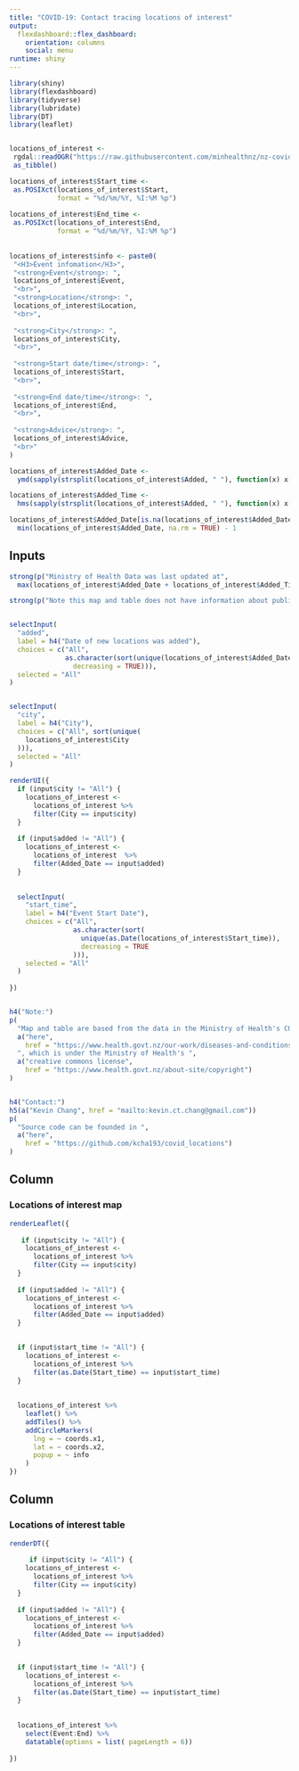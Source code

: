 ```yaml
---
title: "COVID-19: Contact tracing locations of interest"
output: 
  flexdashboard::flex_dashboard:
    orientation: columns
    social: menu
runtime: shiny
---
```


```r
library(shiny)
library(flexdashboard)
library(tidyverse)
library(lubridate)
library(DT)
library(leaflet)


locations_of_interest <- 
 rgdal::readOGR("https://raw.githubusercontent.com/minhealthnz/nz-covid-data/main/locations-of-interest/august-2021/locations-of-interest.geojson") %>% 
 as_tibble()

locations_of_interest$Start_time <-
 as.POSIXct(locations_of_interest$Start,
            format = "%d/%m/%Y, %I:%M %p")
           
locations_of_interest$End_time <-
 as.POSIXct(locations_of_interest$End,
            format = "%d/%m/%Y, %I:%M %p")
                    
      
locations_of_interest$info <- paste0(
 "<H3>Event infomation</H3>",
 "<strong>Event</strong>: ",
 locations_of_interest$Event,
 "<br>",
 "<strong>Location</strong>: ",
 locations_of_interest$Location,
 "<br>",
 
 "<strong>City</strong>: ",
 locations_of_interest$City,
 "<br>",
 
 "<strong>Start date/time</strong>: ",
 locations_of_interest$Start,
 "<br>",
 
 "<strong>End date/time</strong>: ",
 locations_of_interest$End,
 "<br>",
 
 "<strong>Advice</strong>: ",
 locations_of_interest$Advice,
 "<br>"
)

locations_of_interest$Added_Date <- 
  ymd(sapply(strsplit(locations_of_interest$Added, " "), function(x) x[1]))

locations_of_interest$Added_Time <- 
  hms(sapply(strsplit(locations_of_interest$Added, " "), function(x) x[2]))

locations_of_interest$Added_Date[is.na(locations_of_interest$Added_Date)] <-
  min(locations_of_interest$Added_Date, na.rm = TRUE) - 1

```


Inputs {.sidebar}
-----------------------------------------------------------------------



```r

strong(p("Ministry of Health Data was last updated at", 
  max(locations_of_interest$Added_Date + locations_of_interest$Added_Time, na.rm = TRUE)))

strong(p("Note this map and table does not have information about public transort."))


selectInput(
  "added",
  label = h4("Date of new locations was added"),
  choices = c("All",
              as.character(sort(unique(locations_of_interest$Added_Date),
                decreasing = TRUE))),
  selected = "All"
)


selectInput(
  "city",
  label = h4("City"),
  choices = c("All", sort(unique(
    locations_of_interest$City
  ))),
  selected = "All"
)

renderUI({
  if (input$city != "All") {
    locations_of_interest <-
      locations_of_interest %>%
      filter(City == input$city)
  }
  
  if (input$added != "All") {
    locations_of_interest <-
      locations_of_interest  %>%
      filter(Added_Date == input$added)
  }
  
  
  selectInput(
    "start_time",
    label = h4("Event Start Date"),
    choices = c("All",
                as.character(sort(
                  unique(as.Date(locations_of_interest$Start_time)),
                  decreasing = TRUE
                ))),
    selected = "All"
  )
  
})


h4("Note:")
p(
  "Map and table are based from the data in the Ministry of Health's COVID-19: Contact tracing locations of interest in ",
  a("here",
    href = "https://www.health.govt.nz/our-work/diseases-and-conditions/covid-19-novel-coronavirus/covid-19-health-advice-public/contact-tracing-covid-19/covid-19-contact-tracing-locations-interest"),
  ", which is under the Ministry of Health's ",
  a("creative commons license",
    href = "https://www.health.govt.nz/about-site/copyright")
)


h4("Contact:")
h5(a("Kevin Chang", href = "mailto:kevin.ct.chang@gmail.com"))
p(
  "Source code can be founded in ",
  a("here",
    href = "https://github.com/kcha193/covid_locations")
)


```

Column {data-width=600}
-----------------------------------------------------------------------

### Locations of interest map


```r

renderLeaflet({
 
   if (input$city != "All") {
    locations_of_interest <-
      locations_of_interest %>%
      filter(City == input$city)
  }
  
  if (input$added != "All") {
    locations_of_interest <-
      locations_of_interest %>%
      filter(Added_Date == input$added)
  }
  

  if (input$start_time != "All") {
    locations_of_interest <-
      locations_of_interest %>%
      filter(as.Date(Start_time) == input$start_time)
  }
  
  
  locations_of_interest %>%
    leaflet() %>%
    addTiles() %>%
    addCircleMarkers(
      lng = ~ coords.x1,
      lat = ~ coords.x2,
      popup = ~ info
    )
})
```

Column {data-width=400}
-----------------------------------------------------------------------

### Locations of interest table

```r

renderDT({
  
     if (input$city != "All") {
    locations_of_interest <-
      locations_of_interest %>%
      filter(City == input$city)
  }
  
  if (input$added != "All") {
    locations_of_interest <-
      locations_of_interest %>%
      filter(Added_Date == input$added)
  }
  

  if (input$start_time != "All") {
    locations_of_interest <-
      locations_of_interest %>%
      filter(as.Date(Start_time) == input$start_time)
  }
  
  
  locations_of_interest %>% 
    select(Event:End) %>% 
    datatable(options = list( pageLength = 6))
  
})



```


